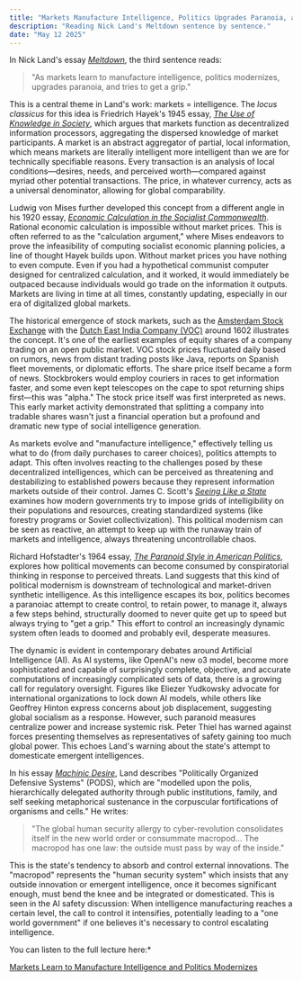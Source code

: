 ```yaml
---
title: "Markets Manufacture Intelligence, Politics Upgrades Paranoia, and Tries to Get a Grip"
description: "Reading Nick Land's Meltdown sentence by sentence."
date: "May 12 2025" 
---
```


In Nick Land's essay *[Meltdown](https://www.ccru.net/swarm1/1_melt.htm)*, the third sentence reads:

> "As markets learn to manufacture intelligence, politics modernizes, upgrades paranoia, and tries to get a grip."

This is a central theme in Land's work: markets = intelligence. The *locus classicus* for this idea is Friedrich Hayek's 1945 essay, *[The Use of Knowledge in Society](https://www.econlib.org/library/Essays/hykKnw.html)*, which argues that markets function as decentralized information processors, aggregating the dispersed knowledge of market participants. A market is an abstract aggregator of partial, local information, which means markets are literally intelligent more intelligent than we are for technically specifiable reasons. Every transaction is an analysis of local conditions—desires, needs, and perceived worth—compared against myriad other potential transactions. The price, in whatever currency, acts as a universal denominator, allowing for global comparability.

Ludwig von Mises further developed this concept from a different angle in his 1920 essay, *[Economic Calculation in the Socialist Commonwealth](https://mises.org/library/book/economic-calculation-socialist-commonwealth)*. Rational economic calculation is impossible without market prices. This is often referred to as the "calculation argument," where Mises endeavors to prove the infeasibility of computing socialist economic planning policies, a line of thought Hayek builds upon. Without market prices you have nothing to even compute. Even if you had a hypothetical communist computer designed for centralized calculation, and it worked, it would immediately be outpaced because individuals would go trade on the information it outputs. Markets are living in time at all times, constantly updating, especially in our era of digitalized global markets.

The historical emergence of stock markets, such as the [Amsterdam Stock Exchange](https://en.wikipedia.org/wiki/Amsterdam_Stock_Exchange) with the [Dutch East India Company (VOC)](https://en.wikipedia.org/wiki/Dutch_East_India_Company) around 1602 illustrates the concept. It's one of the earliest examples of equity shares of a company trading on an open public market. VOC stock prices fluctuated daily based on rumors, news from distant trading posts like Java, reports on Spanish fleet movements, or diplomatic efforts. The share price itself became a form of news. Stockbrokers would employ couriers in races to get information faster, and some even kept telescopes on the cape to spot returning ships first—this was "alpha." The stock price itself was first interpreted as news. This early market activity demonstrated that splitting a company into tradable shares wasn't just a financial operation but a profound and dramatic new type of social intelligence generation.

As markets evolve and "manufacture intelligence," effectively telling us what to do (from daily purchases to career choices), politics attempts to adapt. This often involves reacting to the challenges posed by these decentralized intelligences, which can be perceived as threatening and destabilizing to established powers because they represent information markets outside of their control. James C. Scott's *[Seeing Like a State](https://www.amazon.com/Seeing-like-State-Certain-Condition/dp/0300078153)* examines how modern governments try to impose grids of intelligibility on their populations and resources, creating standardized systems (like forestry programs or Soviet collectivization). This political modernism can be seen as reactive, an attempt to keep up with the runaway train of markets and intelligence, always threatening uncontrollable chaos.

Richard Hofstadter's 1964 essay, *[The Paranoid Style in American Politics](https://harpers.org/archive/1964/11/the-paranoid-style-in-american-politics/)*, explores how political movements can become consumed by conspiratorial thinking in response to perceived threats. Land suggests that this kind of political modernism is downstream of technological and market-driven synthetic intelligence. As this intelligence escapes its box, politics becomes a paranoiac attempt to create control, to retain power, to manage it, always a few steps behind, structurally doomed to never quite get up to speed but always trying to "get a grip." This effort to control an increasingly dynamic system often leads to doomed and probably evil, desperate measures.

The dynamic is evident in contemporary debates around Artificial Intelligence (AI). As AI systems, like OpenAI's new o3 model, become more sophisticated and capable of surprisingly complete, objective, and accurate computations of increasingly complicated sets of data, there is a growing call for regulatory oversight. Figures like Eliezer Yudkowsky advocate for international organizations to lock down AI models, while others like Geoffrey Hinton express concerns about job displacement, suggesting global socialism as a response. However, such paranoid measures centralize power and increase systemic risk. Peter Thiel has warned against forces presenting themselves as representatives of safety gaining too much global power. This echoes Land's warning about the state's attempt to domesticate emergent intelligences.

In his essay *[Machinic Desire](https://xenopraxis.net/readings/land_machinicdesire.pdf)*, Land describes "Politically Organized Defensive Systems" (PODS), which are "modelled upon the polis, hierarchically delegated authority through public institutions, family, and self seeking metaphorical sustenance in the corpuscular fortifications of organisms and cells." He writes:

> "The global human security allergy to cyber-revolution consolidates itself in the new world order or consummate macropod... The macropod has one law: the outside must pass by way of the inside."

This is the state's tendency to absorb and control external innovations. The "macropod" represents the "human security system" which insists that any outside innovation or emergent intelligence, once it becomes significant enough, must bend the knee and be integrated or domesticated. This is seen in the AI safety discussion: When intelligence manufacturing reaches a certain level, the call to control it intensifies, potentially leading to a "one world government" if one believes it's necessary to control escalating intelligence.

You can listen to the full lecture here:*

[Markets Learn to Manufacture Intelligence and Politics Modernizes](https://www.youtube.com/watch?v=Bl9vJ0U-yfY)